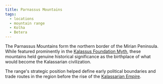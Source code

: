 ```yaml
---
title: Parnassus Mountains
tags:
  - locations
  - mountain range
  - Kolha
  - Betera
---
```


The Parnassus Mountains form the northern border of the Mirian Peninsula. While
featured prominently in the
[Kalassus Foundation Myth](/world-novelty/kalassus-foundation-myth/), these
mountains held genuine historical significance as the birthplace of what would
become the Kalassarian civilization.

The range's strategic position helped define early political boundaries and
trade routes in the region before the rise of the
[Kalassarian Empire](/organizations/kalassarian-empire/).
